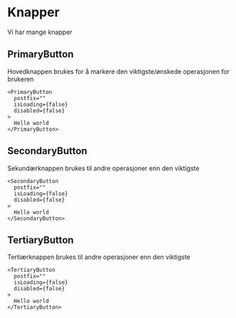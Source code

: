 
# Knapper

Vi har mange knapper

## PrimaryButton

Hovedknappen brukes for å markere den viktigste/ønskede operasjonen for brukeren

```tsx live=true
<PrimaryButton
  postfix=""
  isLoading={false}
  disabled={false}
>
  Hello world
</PrimaryButton>
```

## SecondaryButton

Sekundærknappen brukes til andre operasjoner enn den viktigste

```tsx live=true
<SecondaryButton
  postfix=""
  isLoading={false}
  disabled={false}
>
  Hello world
</SecondaryButton>
```

## TertiaryButton

Tertiærknappen brukes til andre operasjoner enn den viktigste

```tsx live=true
<TertiaryButton
  postfix=""
  isLoading={false}
  disabled={false}
>
  Hello world
</TertiaryButton>
```
